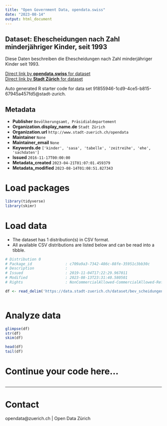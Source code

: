 ```yaml
---
title: "Open Government Data, opendata.swiss"
date: "2023-08-14"
output: html_document
---
```


## Dataset: Ehescheidungen nach Zahl minderjähriger Kinder, seit 1993

Diese Daten beschreiben die Ehescheidungen nach Zahl minderjähriger Kinder seit 1993.

[Direct link by **opendata.swiss** for dataset](https://opendata.swiss/de/dataset/ehescheidungen-nach-zahl-minderjahriger-kinder-seit-1993)<br>
[Direct link by **Stadt Zürich** for dataset](https://data.stadt-zuerich.ch/dataset/bev_scheidungen_anz_miderjaehrige_kinder_od3304)

Auto generated R starter code for data set 91855946-1cd9-4ce5-b815-67945a457fd5@stadt-zurich.

## Metadata

- **Publisher** `Bevölkerungsamt, Präsidialdepartement`
- **Organization.display_name.de** `Stadt Zürich`
- **Organization.url** `http://www.stadt-zuerich.ch/opendata`
- **Maintainer** `None`
- **Maintainer_email** `None`
- **Keywords.de** `['kinder', 'sasa', 'tabelle', 'zeitreihe', 'ehe', 'sachdaten']`
- **Issued** `2016-11-17T00:00:00`
- **Metadata_created** `2023-04-21T01:07:01.459379`
- **Metadata_modified** `2023-08-14T01:08:51.827343`


# Load packages

```r

library(tidyverse)
library(skimr)

```

# Load data

-   The dataset has 1 distribution(s) in CSV format.
-   All available CSV distributions are listed below and can be read into a tibble.

```r

# Distribution 0
# Package_id               : c709a9a3-7342-486c-88fe-35951c3bb30c
# Description              : 
# Issued                   : 2019-11-04T17:22:29.967011
# Modified                 : 2023-08-13T23:31:40.580501
# Rights                   : NonCommercialAllowed-CommercialAllowed-ReferenceNotRequired

df <- read_delim('https://data.stadt-zuerich.ch/dataset/bev_scheidungen_anz_miderjaehrige_kinder_od3304/download/BEV330OD3304.csv')



```

# Analyze data

```r

glimpse(df)
str(df)
skim(df)

head(df)
tail(df)

```

# Continue your code here...

```r

```

------------------------------------------------------------------------

# Contact

opendata@zuerich.ch | Open Data Zürich
